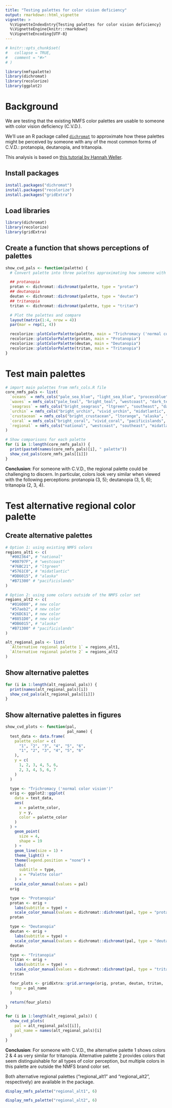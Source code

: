 ```yaml
---
title: "Testing palettes for color vision deficiency"
output: rmarkdown::html_vignette
vignette: >
  %\VignetteIndexEntry{Testing palettes for color vision deficiency}
  %\VignetteEngine{knitr::rmarkdown}
  %\VignetteEncoding{UTF-8}
---
```


```r
# knitr::opts_chunk$set(
#   collapse = TRUE,
#   comment = "#>"
# )
```

```r
library(nmfspalette)
library(dichromat)
library(recolorize)
library(ggplot2)
```

# Background

We are testing that the existing NMFS color palettes are usable to someone with color vision deficiency (C.V.D.).

We'll use an R package called [`dichromat`](https://cran.r-project.org/web/packages/dichromat/index.html) to approximate how these palettes might be perceived by someone with any of the most common forms of C.V.D.: protanopia, deutanopia, and tritanopia.

This analysis is based on [this tutorial by Hannah Weller](https://hiweller.rbind.io/post/using-the-dichromat-package-to-check-if-your-plot-is-colorblind-friendly/).

## Install packages
```r
install.packages("dichromat")
install.packages("recolorize")
install.packages("gridExtra")
```

## Load libraries
```r
library(dichromat)
library(recolorize)
library(gridExtra)
```

## Create a function that shows perceptions of palettes
```r
show_cvd_pals <- function(palette) {
  # Convert palette into three palettes approximating how someone with each type of C.V.D. would perceive the original palette

  ## protanopia
  protan <- dichromat::dichromat(palette, type = "protan")
  ## deutanopia
  deutan <- dichromat::dichromat(palette, type = "deutan")
  ## tritanopia
  tritan <- dichromat::dichromat(palette, type = "tritan")

  # Plot the palettes and compare
  layout(matrix(1:4, nrow = 4))
  par(mar = rep(1, 4))

  recolorize::plotColorPalette(palette, main = "Trichromacy ('normal color vision')")
  recolorize::plotColorPalette(protan, main = "Protanopia")
  recolorize::plotColorPalette(deutan, main = "Deutanopia")
  recolorize::plotColorPalette(tritan, main = "Tritanopia")
}
```

# Test main palettes
```r
# import main palettes from nmfs_cols.R file
core_nmfs_pals <- list(
  `oceans` = nmfs_cols("pale_sea_blue", "light_sea_blue", "processblue", "reflexblue", "national", "o50pblack"),
  `waves` = nmfs_cols("pale_teal", "bright_teal", "westcoast", "dark_teal_green"),
  `seagrass` = nmfs_cols("bright_seagrass", "ltgreen", "southeast", "dark_seagrass"),
  `urchin` = nmfs_cols("bright_urchin", "vivid_urchin", "midatlantic", "dark_urchin"),
  `crustacean` = nmfs_cols("bright_crustacean", "ltorange", "alaska", "dark_crustacean"),
  `coral` = nmfs_cols("bright_coral", "vivid_coral", "pacificislands", "dark_coral"),
  `regional` = nmfs_cols("national", "westcoast", "southeast", "midatlantic", "alaska", "pacificislands")
)

# Show comparisons for each palette
for (i in 1:length(core_nmfs_pals)) {
  print(paste0(names(core_nmfs_pals)[i], " palette"))
  show_cvd_pals(core_nmfs_pals[[i]])
}
```

**Conclusion**: For someone with C.V.D., the regional palette could be challenging to discern. In particular, colors look very similar when viewed with the following perceptions: protanopia (3, 5); deutanopia (3, 5, 6); tritanopia (2, 3, 4).

# Test alternative regional color palette
## Create alternative palettes
```r
# Option 1: using existing NMFS colors
regions_alt1 <- c(
  "#002364", # "national"
  "#00797F", # "westcoast"
  "#76BC21", # "ltgreen"
  "#5761C0", # "midatlantic"
  "#DB6015", # "alaska"
  "#B71300" # "pacificislands"
)

# Option 2: using some colors outside of the NMFS color set
regions_alt2 <- c(
  "#016080", # new color
  "#57aeb2", # new color
  "#26DC61", # new color
  "#8851D0", # new color
  "#DB6015", # "alaska"
  "#B71300" # "pacificislands"
)

alt_regional_pals <- list(
  `Alternative regional palette 1` = regions_alt1,
  `Alternative regional palette 2` = regions_alt2
)
```

## Show alternative palettes
```r
for (i in 1:length(alt_regional_pals)) {
  print(names(alt_regional_pals)[i])
  show_cvd_pals(alt_regional_pals[[i]])
}
```

## Show alternative palettes in figures
```r
show_cvd_plots <- function(pal,
                           pal_name) {
  test_data <- data.frame(
    palette_color = c(
      "1", "2", "3", "4", "5", "6",
      "1", "2", "3", "4", "5", "6"
    ),
    y = c(
      1, 2, 3, 4, 5, 6,
      2, 3, 4, 5, 6, 7
    )
  )

  type <- "Trichromacy ('normal color vision')"
  orig <- ggplot2::ggplot(
    data = test_data,
    aes(
      x = palette_color,
      y = y,
      color = palette_color
    )
  ) +
    geom_point(
      size = 4,
      shape = 19
    ) +
    geom_line(size = 1) +
    theme_light() +
    theme(legend.position = "none") +
    labs(
      subtitle = type,
      x = "Palette color"
    ) +
    scale_color_manual(values = pal)
  orig

  type <- "Protanopia"
  protan <- orig +
    labs(subtitle = type) +
    scale_color_manual(values = dichromat::dichromat(pal, type = "protan"))
  protan

  type <- "Deutanopia"
  deutan <- orig +
    labs(subtitle = type) +
    scale_color_manual(values = dichromat::dichromat(pal, type = "deutan"))
  deutan

  type <- "Tritanopia"
  tritan <- orig +
    labs(subtitle = type) +
    scale_color_manual(values = dichromat::dichromat(pal, type = "tritan"))
  tritan

  four_plots <- gridExtra::grid.arrange(orig, protan, deutan, tritan,
    top = pal_name
  )

  return(four_plots)
}

for (i in 1:length(alt_regional_pals)) {
  show_cvd_plots(
    pal = alt_regional_pals[[i]],
    pal_name = names(alt_regional_pals)[i]
  )
}
```

**Conclusion**: For someone with C.V.D., the alternative palette 1 shows colors 2 & 4 as very similar for tritanopia. Alternative palette 2 provides colors that seem distinguishable for all types of color perception, but multiple colors in this palette are outside the NMFS brand color set.

Both alternative regional palettes ("regional_alt1" and "regional_alt2", respectively) are available in the package.

```r
display_nmfs_palette("regional_alt1", 6)
```

```r
display_nmfs_palette("regional_alt2", 6)
```
